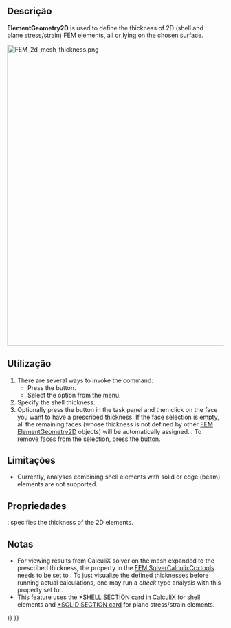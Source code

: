 <languages/>

<div class="mw-translate-fuzzy">
{{Docnav
|[[FEM_ElementRotation1D/pt-br|Rotação de viga]]
|[[FEM_ElementFluid1D/pt-br|Seção do fluido para fluxo 1D]]
|[[FEM_Workbench/pt-br|FEM]]
|IconL=FEM_ElementRotation1D.svg
|IconR=FEM_ElementFluid1D.svg
|IconC=Workbench_FEM.svg
}}
</div>

{{GuiCommandContainer|
{{GuiCommand
|Name=FEM ElementGeometry2D
|MenuLocation=Model → Element Geometry → Shell Plate Thickness
|Workbenches=[[FEM_Workbench|FEM]]
|Shortcut={{KEY|C}} {{KEY|S}}
|SeeAlso=[[FEM_tutorial|FEM tutorial]]
}}
{{GuiCommandFemInfo
|Solvers=All
}}
}}

<span id="Description"></span>
==Descrição==

'''ElementGeometry2D''' is used to define the thickness of 2D (shell and {{Version|1.0}}: plane stress/strain) FEM elements, all or lying on the chosen surface.

[[Image:FEM_2d_mesh_thickness.png|700px]]
{{Caption|2D mesh (on the left) and its expansion to solid elements done internally by CalculiX based on the specified thickness (on the right)}}

<span id="Usage"></span>
==Utilização==

# There are several ways to invoke the command:
#* Press the {{Button|[[Image:FEM_ElementGeometry2D.svg|16px]] [[FEM_ElementGeometry2D|Shell Plate Thickness]]}} button.
#* Select the {{MenuCommand|Model → Element Geometry → [[Image:FEM_ElementGeometry2D.svg|16px]] Shell Plate Thickness}} option from the menu.
# Specify the shell thickness.
# Optionally press the {{Button|Add}} button in the task panel and then click on the face you want to have a prescribed thickness. If the face selection is empty, all the remaining faces (whose thickness is not defined by other [[FEM_ElementGeometry2D|FEM ElementGeometry2D]] objects) will be automatically assigned. {{Version|1.1}}: To remove faces from the selection, press the {{Button|Remove}} button.

<span id="Limitations"></span>
== Limitações ==

* Currently, analyses combining shell elements with solid or edge (beam) elements are not supported.

<span id="Properties"></span>
==Propriedades==

{{PropertyData|Thickness}}: specifies the thickness of the 2D elements.

<span id="Notes"></span>
==Notas==

* For viewing results from CalculiX solver on the mesh expanded to the prescribed thickness, the property {{incode|Beam Shell Result Output 3D}} in the [[FEM_SolverCalculixCcxtools|FEM SolverCalculixCcxtools]] needs to be set to {{incode|True}}. To just visualize the defined thicknesses before running actual calculations, one may run a ''check'' type analysis with this property set to {{incode|True}}.
* This feature uses the [https://web.mit.edu/calculix_v2.7/CalculiX/ccx_2.7/doc/ccx/node238.html *SHELL SECTION card in CalculiX] for shell elements and [https://web.mit.edu/calculix_v2.7/CalculiX/ccx_2.7/doc/ccx/node239.html *SOLID SECTION card] for plane stress/strain elements.


<div class="mw-translate-fuzzy">
{{Docnav
|[[FEM_ElementRotation1D/pt-br|Rotação de viga]]
|[[FEM_ElementFluid1D/pt-br|Seção do fluido para fluxo 1D]]
|[[FEM_Workbench/pt-br|FEM]]
|IconL=FEM_ElementRotation1D.svg
|IconR=FEM_ElementFluid1D.svg
|IconC=Workbench_FEM.svg
}}
</div>

{{FEM Tools navi{{#translation:}}}}
{{Userdocnavi{{#translation:}}}}